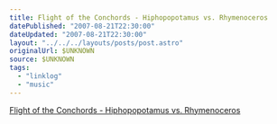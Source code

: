 ```yaml
---
title: Flight of the Conchords - Hiphopopotamus vs. Rhymenoceros
datePublished: "2007-08-21T22:30:00"
dateUpdated: "2007-08-21T22:30:00"
layout: "../../../layouts/posts/post.astro"
originalUrl: $UNKNOWN
source: $UNKNOWN
tags:
  - "linklog"
  - "music"
---
```



<YouTube id="https://www.youtube.com/watch?v=FArZxLj6DLk" />

[Flight of the Conchords - Hiphopopotamus vs. Rhymenoceros](https://www.youtube.com/watch?v=FArZxLj6DLk)
